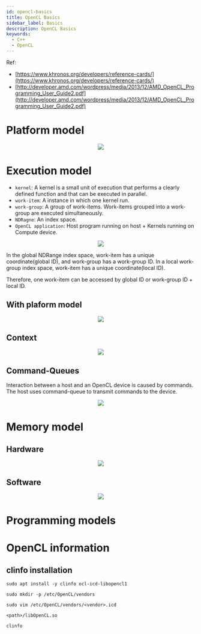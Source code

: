 ```yaml
---
id: opencl-basics
title: OpenCL Basics
sidebar_label: Basics
description: OpenCL Basics
keywords:
  - C++
  - OpenCL
---
```



Ref:

- [https://www.khronos.org/developers/reference-cards/](https://www.khronos.org/developers/reference-cards/)
- [http://developer.amd.com/wordpress/media/2013/12/AMD_OpenCL_Programming_User_Guide2.pdf](http://developer.amd.com/wordpress/media/2013/12/AMD_OpenCL_Programming_User_Guide2.pdf)

# Platform model

<center>
  <img
    src={useBaseUrl("img/lang/cpp/libraries/opencl/opencl-platform-model.png")}
  />
</center>

# Execution model

- `kernel`: A kernel is a small unit of execution that performs a clearly defined function and that can be executed in parallel.
- `work-item`: A instance in which one kernel run.
- `work-group`: A group of work-items. Work-items grouped into a work-group are executed simultaneously.
- `NDRagne`: An index space.
- `OpenCL application`: Host program running on host + Kernels running on Compute device.

<center>
  <img src={useBaseUrl("img/lang/cpp/libraries/opencl/opencl-ndrange.png")} />
</center>

In the global NDRange index space, work-item has a unique coordinate(global ID), and work-group has a work-group ID. In a local work-group index space, work-item has a unique coordinate(local ID).

Therefore, one work-item can be accessed by global ID or work-group ID + local ID.

## With plaform model

<center>
  <img
    src={useBaseUrl("img/lang/cpp/libraries/opencl/opencl-execution-model.png")}
  />
</center>

## Context

<center>
  <img src={useBaseUrl("img/lang/cpp/libraries/opencl/opencl-context.png")} />
</center>

## Command-Queues

Interaction between a host and an OpenCL device is caused by commands. The host uses command-queue to transmit commands to the device.

<center>
  <img src={useBaseUrl("img/lang/cpp/libraries/opencl/opencl-queue.jpg")} />
</center>

# Memory model

## Hardware

<center>
  <img
    src={useBaseUrl("img/lang/cpp/libraries/opencl/opencl-memory-model.png")}
  />
</center>

## Software

<center>
  <img
    src={useBaseUrl(
      "img/lang/cpp/libraries/opencl/opencl-software-memory-model.png"
    )}
  />
</center>

# Programming models

# OpenCL information

## clinfo installation

```shell
sudo apt install -y clinfo ocl-icd-libopencl1
```

```shell
sudo mkdir -p /etc/OpenCL/vendors
```

```shell
sudo vim /etc/OpenCL/vendors/<vendor>.icd
```

```shell
<path>/libOpenCL.so
```

```shell
clinfo
```
